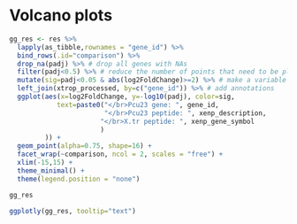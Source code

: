 

# Volcano plots

```r
gg_res <- res %>%
  lapply(as_tibble,rownames = "gene_id") %>%
  bind_rows(.id="comparison") %>%
  drop_na(padj) %>% # drop all genes with NAs
  filter(padj<0.5) %>% # reduce the number of points that need to be plotted
  mutate(sig=padj<0.05 & abs(log2FoldChange)>=2) %>% # make a variable to indicate if a gene is significant based on a specific thresholds
  left_join(xtrop_processed, by=c("gene_id")) %>% # add annotations
  ggplot(aes(x=log2FoldChange, y=-log10(padj), color=sig,
            text=paste0("</br>Pcu23 gene: ", gene_id,
                        "</br>Pcu23 peptide: ", xenp_description,
                       "</br>X.tr peptide: ", xenp_gene_symbol
                       )
         )) +
  geom_point(alpha=0.75, shape=16) +
  facet_wrap(~comparison, ncol = 2, scales = "free") +
  xlim(-15,15) +
  theme_minimal() +
  theme(legend.position = "none")

gg_res
```


```r
ggplotly(gg_res, tooltip="text")
```

